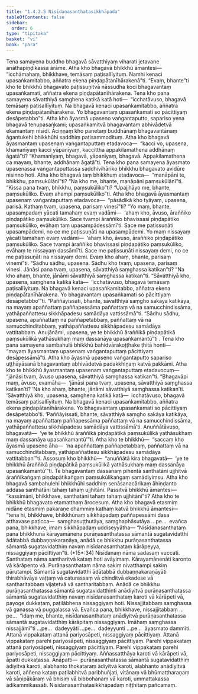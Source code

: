 ```yaml
---
title: "1.4.2.5 Nisīdanasanthatasikkhāpada"
tableOfContents: false
sidebar:
  order: 6
type: "tipitaka"
basket: "vi"
book: "para"
---
```



<DynamicBreadcrumb />

<Division number="565" book="para" bookNo="1" page="336">

<Paragraph number="2158" book="para">
Tena samayena buddho bhagavā sāvatthiyaṃ viharati jetavane anāthapiṇḍikassa ārāme. Atha kho bhagavā bhikkhū āmantesi—  “icchāmahaṃ, bhikkhave, temāsaṃ paṭisallīyituṃ. Namhi kenaci upasaṅkamitabbo, aññatra ekena piṇḍapātanīhārakenā”ti. “Evaṃ, bhante”ti kho te bhikkhū bhagavato paṭissuṇitvā nāssudha koci bhagavantaṃ upasaṅkamati, aññatra ekena piṇḍapātanīhārakena. Tena kho pana samayena sāvatthiyā saṃghena katikā katā hoti—  “icchatāvuso, bhagavā temāsaṃ paṭisallīyituṃ. Na bhagavā kenaci upasaṅkamitabbo, aññatra ekena piṇḍapātanīhārakena. Yo bhagavantaṃ upasaṅkamati so pācittiyaṃ desāpetabbo”ti.
</Paragraph>

<Paragraph number="2159" book="para">
Atha kho āyasmā upaseno vaṅgantaputto, sapariso yena bhagavā tenupasaṅkami; upasaṅkamitvā bhagavantaṃ abhivādetvā ekamantaṃ nisīdi. Āciṇṇaṃ kho panetaṃ buddhānaṃ bhagavantānaṃ āgantukehi bhikkhūhi saddhiṃ paṭisammodituṃ. Atha kho bhagavā āyasmantaṃ upasenaṃ vaṅgantaputtaṃ etadavoca—  “kacci vo, upasena, khamanīyaṃ kacci yāpanīyaṃ, kaccittha appakilamathena addhānaṃ āgatā”ti? “Khamanīyaṃ, bhagavā, yāpanīyaṃ, bhagavā. Appakilamathena ca mayaṃ, bhante, addhānaṃ āgatā”ti.
</Paragraph>

<Paragraph number="2160" book="para">
Tena kho pana samayena āyasmato upasenassa vaṅgantaputtassa saddhivihāriko bhikkhu bhagavato avidūre nisinno hoti. Atha kho bhagavā taṃ bhikkhuṃ etadavoca—  “manāpāni te, bhikkhu, paṃsukūlānī”ti? “Na kho me, bhante, manāpāni paṃsukūlānī”ti. “Kissa pana tvaṃ, bhikkhu, paṃsukūliko”ti? “Upajjhāyo me, bhante, paṃsukūliko. Evaṃ ahampi paṃsukūliko”ti. Atha kho bhagavā āyasmantaṃ upasenaṃ vaṅgantaputtaṃ etadavoca—  “pāsādikā kho tyāyaṃ, upasena, parisā. Kathaṃ tvaṃ, upasena, parisaṃ vinesī”ti? “Yo maṃ, bhante, upasampadaṃ yācati tamahaṃ evaṃ vadāmi—  ‘ahaṃ kho, āvuso, āraññiko piṇḍapātiko paṃsukūliko. Sace tvampi āraññiko bhavissasi piṇḍapātiko paṃsukūliko, evāhaṃ taṃ upasampādessāmī’ti. Sace me paṭissuṇāti upasampādemi, no ce me paṭissuṇāti na upasampādemi. Yo maṃ nissayaṃ yācati tamahaṃ evaṃ vadāmi—  ‘ahaṃ kho, āvuso, āraññiko piṇḍapātiko paṃsukūliko. Sace tvampi āraññiko bhavissasi piṇḍapātiko paṃsukūliko, evāhaṃ te nissayaṃ dassāmī’ti. Sace me paṭissuṇāti nissayaṃ demi, no ce me paṭissuṇāti na nissayaṃ demi. Evaṃ kho ahaṃ, bhante, parisaṃ vinemī”ti.
</Paragraph>

<Paragraph number="2161" book="para">
“Sādhu sādhu, upasena. Sādhu kho tvaṃ, upasena, parisaṃ vinesi. Jānāsi pana tvaṃ, upasena, sāvatthiyā saṃghassa katikan”ti? “Na kho ahaṃ, bhante, jānāmi sāvatthiyā saṃghassa katikan”ti. “Sāvatthiyā kho, upasena, saṃghena katikā katā—  ‘icchatāvuso, bhagavā temāsaṃ paṭisallīyituṃ. Na bhagavā kenaci upasaṅkamitabbo, aññatra ekena piṇḍapātanīhārakena. Yo bhagavantaṃ upasaṅkamati so pācittiyaṃ desāpetabbo’”ti. “Paññāyissati, bhante, sāvatthiyā saṃgho sakāya katikāya, na mayaṃ apaññattaṃ paññapessāma paññattaṃ vā na samucchindissāma, yathāpaññattesu sikkhāpadesu samādāya vattissāmā”ti. “Sādhu sādhu, upasena, apaññattaṃ na paññapetabbaṃ, paññattaṃ vā na samucchinditabbaṃ, yathāpaññattesu sikkhāpadesu samādāya vattitabbaṃ. Anujānāmi, upasena, ye te bhikkhū āraññikā piṇḍapātikā paṃsukūlikā yathāsukhaṃ maṃ dassanāya upasaṅkamantū”ti .
</Paragraph>

</Division>
<Division number="566" book="para" bookNo="1" page="337">

<Paragraph number="2162" book="para">
Tena kho pana samayena sambahulā bhikkhū bahidvārakoṭṭhake ṭhitā honti—  “mayaṃ āyasmantaṃ upasenaṃ vaṅgantaputtaṃ pācittiyaṃ desāpessāmā”ti. Atha kho āyasmā upaseno vaṅgantaputto sapariso uṭṭhāyāsanā bhagavantaṃ abhivādetvā padakkhiṇaṃ katvā pakkāmi. Atha kho te bhikkhū āyasmantaṃ upasenaṃ vaṅgantaputtaṃ etadavocuṃ—  “jānāsi tvaṃ, āvuso upasena, sāvatthiyā saṃghassa katikan”ti. “Bhagavāpi maṃ, āvuso, evamāha—  ‘jānāsi pana tvaṃ, upasena, sāvatthiyā saṃghassa katikan’ti? ‘Na kho ahaṃ, bhante, jānāmi sāvatthiyā saṃghassa katikan’ti. ‘Sāvatthiyā kho, upasena, saṃghena katikā katā—  icchatāvuso, bhagavā temāsaṃ paṭisallīyituṃ. Na bhagavā kenaci upasaṅkamitabbo, aññatra ekena piṇḍapātanīhārakena. Yo bhagavantaṃ upasaṅkamati so pācittiyaṃ desāpetabbo’ti. ‘Paññāyissati, bhante, sāvatthiyā saṃgho sakāya katikāya, na mayaṃ apaññattaṃ paññapessāma paññattaṃ vā na samucchindissāma, yathāpaññattesu sikkhāpadesu samādāya vattissāmā’ti. Anuññātāvuso, bhagavatā—  ‘ye te bhikkhū āraññikā piṇḍapātikā paṃsukūlikā yathāsukhaṃ maṃ dassanāya upasaṅkamantū’”ti.
</Paragraph>

<Paragraph number="2163" book="para">
Atha kho te bhikkhū—  “saccaṃ kho āyasmā upaseno āha—  ‘na apaññattaṃ paññapetabbaṃ, paññattaṃ vā na samucchinditabbaṃ, yathāpaññattesu sikkhāpadesu samādāya vattitabban’”ti. Assosuṃ kho bhikkhū—  “anuññātā kira bhagavatā—  ‘ye te bhikkhū āraññikā piṇḍapātikā paṃsukūlikā yathāsukhaṃ maṃ dassanāya upasaṅkamantū’”ti. Te bhagavantaṃ dassanaṃ pihentā santhatāni ujjhitvā āraññikaṅgaṃ piṇḍapātikaṅgaṃ paṃsukūlikaṅgaṃ samādiyiṃsu. Atha kho bhagavā sambahulehi bhikkhūhi saddhiṃ senāsanacārikaṃ āhiṇḍanto addasa santhatāni tahaṃ tahaṃ ujjhitāni. Passitvā bhikkhū āmantesi—  “kassimāni, bhikkhave, santhatāni tahaṃ tahaṃ ujjhitānī”ti?
</Paragraph>

<Paragraph number="2164" book="para">
Atha kho te bhikkhū bhagavato etamatthaṃ ārocesuṃ. Atha kho bhagavā etasmiṃ nidāne etasmiṃ pakaraṇe dhammiṃ kathaṃ katvā bhikkhū āmantesi—  “tena hi, bhikkhave, bhikkhūnaṃ sikkhāpadaṃ paññapessāmi dasa atthavase paṭicca—  saṃghasuṭṭhutāya, saṃghaphāsutāya …pe…  evañca pana, bhikkhave, imaṃ sikkhāpadaṃ uddiseyyātha—
</Paragraph>

</Division>
<Division number="567" book="para" bookNo="1" page="339">

<Paragraph number="2165" book="para">
<Emphasis>“Nisīdanasanthataṃ pana bhikkhunā kārayamānena purāṇasanthatassa sāmantā sugatavidatthi ādātabbā dubbaṇṇakaraṇāya, anādā ce bhikkhu purāṇasanthatassa sāmantā sugatavidatthiṃ navaṃ nisīdanasanthataṃ kārāpeyya, nissaggiyaṃ pācittiyan”</Emphasis>ti. (*15*:<Emphasis>34</Emphasis>)
</Paragraph>

</Division>
<Division number="568" book="para" bookNo="1" page="339">

<Paragraph number="2166" book="para">
<Emphasis>Nisīdanaṃ</Emphasis> nāma sadasaṃ vuccati.
</Paragraph>

<Paragraph number="2167" book="para">
<Emphasis>Santhataṃ</Emphasis> nāma santharitvā kataṃ hoti avāyimaṃ.
</Paragraph>

<Paragraph number="2168" book="para">
<Emphasis>Kārayamānenā</Emphasis>ti karonto vā kārāpento vā.
</Paragraph>

<Paragraph number="2169" book="para">
<Emphasis>Purāṇasanthataṃ</Emphasis> nāma sakiṃ nivatthampi sakiṃ pārutampi.
</Paragraph>

<Paragraph number="2170" book="para">
<Emphasis>Sāmantā sugatavidatthi ādātabbā dubbaṇṇakaraṇāyā</Emphasis>ti thirabhāvāya vaṭṭaṃ vā caturassaṃ vā chinditvā ekadese vā santharitabbaṃ vijaṭetvā vā santharitabbaṃ.
</Paragraph>

<Paragraph number="2171" book="para">
<Emphasis>Anādā ce bhikkhu purāṇasanthatassa sāmantā sugatavidatthin</Emphasis>ti anādiyitvā purāṇasanthatassa sāmantā sugatavidatthiṃ navaṃ nisīdanasanthataṃ karoti vā kārāpeti vā, payoge dukkaṭaṃ, paṭilābhena nissaggiyaṃ hoti. Nissajjitabbaṃ saṃghassa vā gaṇassa vā puggalassa vā. Evañca pana, bhikkhave, nissajjitabbaṃ …pe…  “idaṃ me, bhante, nisīdanasanthataṃ anādiyitvā purāṇasanthatassa sāmantā sugatavidatthiṃ kārāpitaṃ nissaggiyaṃ. Imāhaṃ saṃghassa nissajjāmī”ti …pe…  dadeyyāti …pe…  dadeyyunti …pe…  āyasmato dammīti.
</Paragraph>

</Division>
<Division number="569" book="para" bookNo="1" page="339">

<Paragraph number="2172" book="para">
Attanā vippakataṃ attanā pariyosāpeti, nissaggiyaṃ pācittiyaṃ. Attanā vippakataṃ parehi pariyosāpeti, nissaggiyaṃ pācittiyaṃ. Parehi vippakataṃ attanā pariyosāpeti, nissaggiyaṃ pācittiyaṃ. Parehi vippakataṃ parehi pariyosāpeti, nissaggiyaṃ pācittiyaṃ.
</Paragraph>

<Paragraph number="2173" book="para">
Aññassatthāya karoti vā kārāpeti vā, āpatti dukkaṭassa.
</Paragraph>

</Division>
<Division number="570" book="para" bookNo="1" page="339">

<Paragraph number="2174" book="para">
Anāpatti—  purāṇasanthatassa sāmantā sugatavidatthiṃ ādiyitvā karoti, alabhanto thokataraṃ ādiyitvā karoti, alabhanto anādiyitvā karoti, aññena kataṃ paṭilabhitvā paribhuñjati, vitānaṃ vā bhūmattharaṇaṃ vā sāṇipākāraṃ vā bhisiṃ vā bibbohanaṃ vā karoti, ummattakassa ādikammikassāti.

</Paragraph>
</Division>

<Paragraph number="2175" type="center" book="para">
Nisīdanasanthatasikkhāpadaṃ niṭṭhitaṃ pañcamaṃ.
</Paragraph>